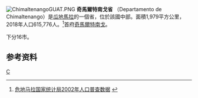 [[File:ChimaltenangoGUAT.PNG|right]]
'''奇馬爾特南戈省''' （Departamento de Chimaltenango）是[[瓜地馬拉|瓜地馬拉]]的一個省，位於該國中部。面積1,979平方公里，2018年人口615,776人。<ref>[http://www.ine.gob.gt/censosA.html 危地马拉国家统计局2002年人口普查数据] {{Wayback|url=http://www.ine.gob.gt/censosA.html |date=20080330042656 }}{{es}}</ref>首府[[奇馬爾特南戈|奇馬爾特南戈]]。

下分16市。

== 参考资料 ==
{{reflist}}
{{Departments of Guatemala}}

[[Category:瓜地馬拉行政區劃|C]]